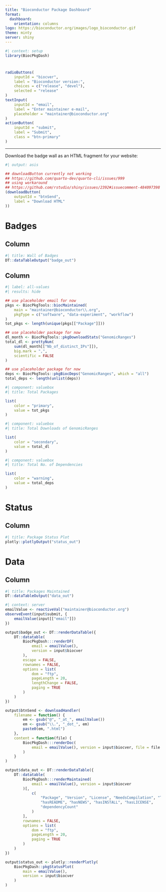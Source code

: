 ```yaml
---
title: "Bioconductor Package Dashboard"
format:
  dashboard:
    orientation: columns
logo: https://bioconductor.org/images/logo_bioconductor.gif
theme: minty
server: shiny
---
```


```r
#| context: setup
library(BiocPkgDash)
```

# {.sidebar}

```r
radioButtons(
    inputId = "biocver",
    label = "Bioconductor version:",
    choices = c("release", "devel"),
    selected = "release"
)
textInput(
    inputId = "email",
    label = "Enter maintainer e-mail",
    placeholder = "maintainer@bioconductor.org"
)
actionButton(
    inputId = "submit",
    label = "Submit",
    class = "btn-primary"
)
```

-------------------------------------------------------------------------------

Download the badge wall as an HTML fragment for your website:

```r
#| output: asis

## downloadButton currently not working
## https://github.com/quarto-dev/quarto-cli/issues/999
## using workaround
## https://github.com/rstudio/shiny/issues/2392#issuecomment-484097398
(downloadButton(
    outputId = "btnSend",
    label = "Download HTML"
))
```

# Badges

## Column {width="80%"}

```r
#| title: Wall of Badges
DT::dataTableOutput("badge_out")
```

## Column {width="20%"}

```r
#| label: all-values
#| results: hide

## use placeholder email for now
pkgs <- BiocPkgTools::biocMaintained(
    main = "maintainer@bioconductor\\.org",
    pkgType = c("software", "data-experiment", "workflow")
)
tot_pkgs <- length(unique(pkgs[["Package"]]))

## use placeholder package for now
dl_month <- BiocPkgTools::pkgDownloadStats("GenomicRanges")
total_dl <- prettyNum(
    sum(dl_month[["Nb_of_distinct_IPs"]]),
    big.mark = ",",
    scientific = FALSE
)

## use placeholder package for now
deps <- BiocPkgTools::pkgBiocDeps("GenomicRanges", which = "all")
total_deps <- length(unlist(deps))
```

```r
#| component: valuebox
#| title: Total Packages

list(
    color = "primary",
    value = tot_pkgs
)
```

```r
#| component: valuebox
#| title: Total Downloads of GenomicRanges

list(
    color = "secondary",
    value = total_dl
)
```

```r
#| component: valuebox
#| title: Total No. of Dependencies

list(
    color = "warning",
    value = total_deps
)
```

# Status

## Column {width="80%"}

```r
#| title: Package Status Plot
plotly::plotlyOutput("status_out")
```

# Data

## Column {height="80%"}

```r
#| title: Packages Maintained
DT::dataTableOutput("data_out")
```

```r
#| context: server
emailValue <- reactiveVal("maintainer@bioconductor.org")
observeEvent(input$submit, {
    emailValue(input[["email"]])
})

output$badge_out <- DT::renderDataTable({
    DT::datatable(
        BiocPkgDash:::renderDF(
            email = emailValue(),
            version = input$biocver
        ),
        escape = FALSE,
        rownames = FALSE,
        options = list(
            dom = "ftp",
            pageLength = 20,
            lengthChange = FALSE,
            paging = TRUE
        )
    )
})

output$btnSend <- downloadHandler(
    filename = function() {
        em <- gsub("@", "_at_", emailValue())
        em <- gsub("\\.", "_dot_", em)
        paste0(em, ".html")
    },
    content = function(file) {
        BiocPkgDash:::renderDoc(
            email = emailValue(), version = input$biocver, file = file
        )
    }
)

output$data_out <- DT::renderDataTable({
    DT::datatable(
        BiocPkgDash:::renderMaintained(
            email = emailValue(), version = input$biocver
        )[,
            c(
                "Package", "Version", "License", "NeedsCompilation", "Title",
                "hasREADME", "hasNEWS", "hasINSTALL", "hasLICENSE",
                "dependencyCount"
            )
        ],
        rownames = FALSE,
        options = list(
            dom = "ftp",
            pageLength = 20,
            paging = TRUE
        )
    )
})

output$status_out <- plotly::renderPlotly(
    BiocPkgDash::pkgStatusPlot(
        main = emailValue(),
        version = input$biocver
    )
)
```
